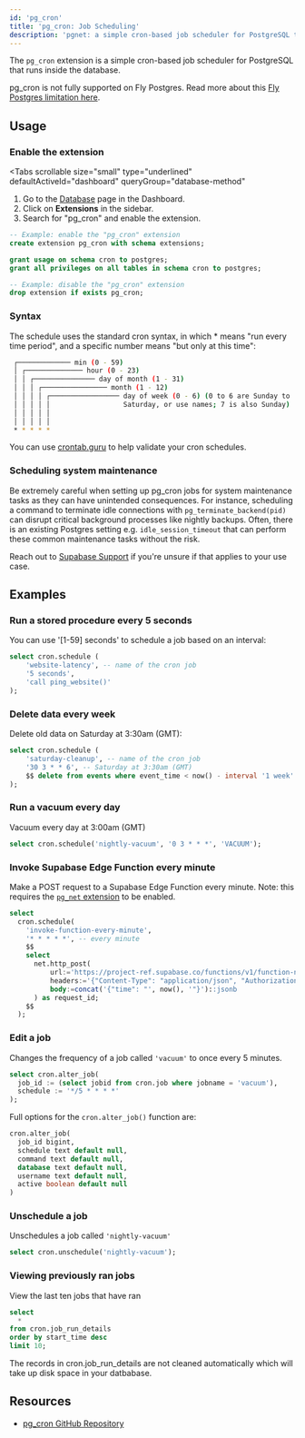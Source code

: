 ```yaml
---
id: 'pg_cron'
title: 'pg_cron: Job Scheduling'
description: 'pgnet: a simple cron-based job scheduler for PostgreSQL that runs inside the database.'
---
```


The `pg_cron` extension is a simple cron-based job scheduler for PostgreSQL that runs inside the database.

<Admonition type="note">

pg_cron is not fully supported on Fly Postgres. Read more about this [Fly Postgres limitation here](/docs/guides/platform/fly-postgres#limitations).

</Admonition>

## Usage

### Enable the extension

<Tabs
  scrollable
  size="small"
  type="underlined"
  defaultActiveId="dashboard"
  queryGroup="database-method"
>
<TabPanel id="dashboard" label="Dashboard">

1. Go to the [Database](https://supabase.com/dashboard/project/_/database/tables) page in the Dashboard.
2. Click on **Extensions** in the sidebar.
3. Search for "pg_cron" and enable the extension.

</TabPanel>
<TabPanel id="sql" label="SQL">

```sql
-- Example: enable the "pg_cron" extension
create extension pg_cron with schema extensions;

grant usage on schema cron to postgres;
grant all privileges on all tables in schema cron to postgres;

-- Example: disable the "pg_cron" extension
drop extension if exists pg_cron;
```

</TabPanel>
</Tabs>

### Syntax

The schedule uses the standard cron syntax, in which \* means "run every time period", and a specific number means "but only at this time":

```bash
 ┌───────────── min (0 - 59)
 │ ┌────────────── hour (0 - 23)
 │ │ ┌─────────────── day of month (1 - 31)
 │ │ │ ┌──────────────── month (1 - 12)
 │ │ │ │ ┌───────────────── day of week (0 - 6) (0 to 6 are Sunday to
 │ │ │ │ │                  Saturday, or use names; 7 is also Sunday)
 │ │ │ │ │
 │ │ │ │ │
 * * * * *
```

You can use [crontab.guru](https://crontab.guru/) to help validate your cron schedules.

### Scheduling system maintenance

Be extremely careful when setting up pg_cron jobs for system maintenance tasks as they can have unintended consequences. For instance, scheduling a command to terminate idle connections with `pg_terminate_backend(pid)` can disrupt critical background processes like nightly backups. Often, there is an existing Postgres setting e.g. `idle_session_timeout` that can perform these common maintenance tasks without the risk.

Reach out to [Supabase Support](https://supabase.com/support) if you're unsure if that applies to your use case.

## Examples

### Run a stored procedure every 5 seconds

You can use '[1-59] seconds' to schedule a job based on an interval:

```sql
select cron.schedule (
    'website-latency', -- name of the cron job
    '5 seconds', 
    'call ping_website()'
);
```

### Delete data every week

Delete old data on Saturday at 3:30am (GMT):

```sql
select cron.schedule (
    'saturday-cleanup', -- name of the cron job
    '30 3 * * 6', -- Saturday at 3:30am (GMT)
    $$ delete from events where event_time < now() - interval '1 week' $$
);
```

### Run a vacuum every day

Vacuum every day at 3:00am (GMT)

```sql
select cron.schedule('nightly-vacuum', '0 3 * * *', 'VACUUM');
```

### Invoke Supabase Edge Function every minute

Make a POST request to a Supabase Edge Function every minute. Note: this requires the [`pg_net` extension](/docs/guides/database/extensions/pgnet) to be enabled.

```sql
select
  cron.schedule(
    'invoke-function-every-minute',
    '* * * * *', -- every minute
    $$
    select
      net.http_post(
          url:='https://project-ref.supabase.co/functions/v1/function-name',
          headers:='{"Content-Type": "application/json", "Authorization": "Bearer YOUR_ANON_KEY"}'::jsonb,
          body:=concat('{"time": "', now(), '"}')::jsonb
      ) as request_id;
    $$
  );
```

### Edit a job

Changes the frequency of a job called `'vacuum'` to once every 5 minutes.

```sql
select cron.alter_job(
  job_id := (select jobid from cron.job where jobname = 'vacuum'),
  schedule := '*/5 * * * *'
);
```

Full options for the `cron.alter_job()` function are:

```sql
cron.alter_job(
  job_id bigint,
  schedule text default null,
  command text default null,
  database text default null,
  username text default null,
  active boolean default null
)
```

### Unschedule a job

Unschedules a job called `'nightly-vacuum'`

```sql
select cron.unschedule('nightly-vacuum');
```

### Viewing previously ran jobs

View the last ten jobs that have ran

```sql
select
  *
from cron.job_run_details
order by start_time desc
limit 10;
```

<Admonition type="note">

The records in cron.job_run_details are not cleaned automatically which will take up disk space in your datbabase.

</Admonition>

## Resources

- [pg_cron GitHub Repository](https://github.com/citusdata/pg_cron)

